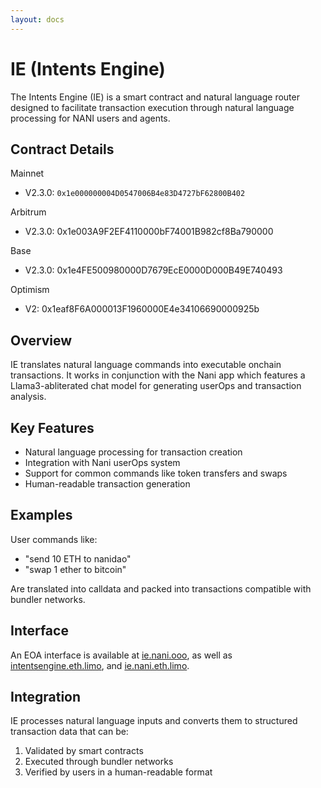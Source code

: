 ```yaml
---
layout: docs
---
```

# IE (Intents Engine)

The Intents Engine (IE) is a smart contract and natural language router designed to facilitate transaction execution through natural language processing for NANI users and agents.

## Contract Details

Mainnet
- V2.3.0: `0x1e000000004D0547006B4e83D4727bF62800B402`

Arbitrum
- V2.3.0: 0x1e003A9F2EF4110000bF74001B982cf8Ba790000

Base
- V2.3.0: 0x1e4FE500980000D7679EcE0000D000B49E740493

Optimism
- V2: 0x1eaf8F6A000013F1960000E4e34106690000925b

## Overview

IE translates natural language commands into executable onchain transactions. It works in conjunction with the Nani app which features a Llama3-abliterated chat model for generating userOps and transaction analysis.

## Key Features

- Natural language processing for transaction creation
- Integration with Nani userOps system
- Support for common commands like token transfers and swaps
- Human-readable transaction generation

## Examples

User commands like:
- "send 10 ETH to nanidao"
- "swap 1 ether to bitcoin"

Are translated into calldata and packed into transactions compatible with bundler networks.

## Interface

An EOA interface is available at [ie.nani.ooo](https://ie.nani.ooo/), as well as [intentsengine.eth.limo](https://intentsengine.eth.limo), and [ie.nani.eth.limo](https://ie.nani.eth.limo).

## Integration

IE processes natural language inputs and converts them to structured transaction data that can be:
1. Validated by smart contracts
2. Executed through bundler networks
3. Verified by users in a human-readable format
